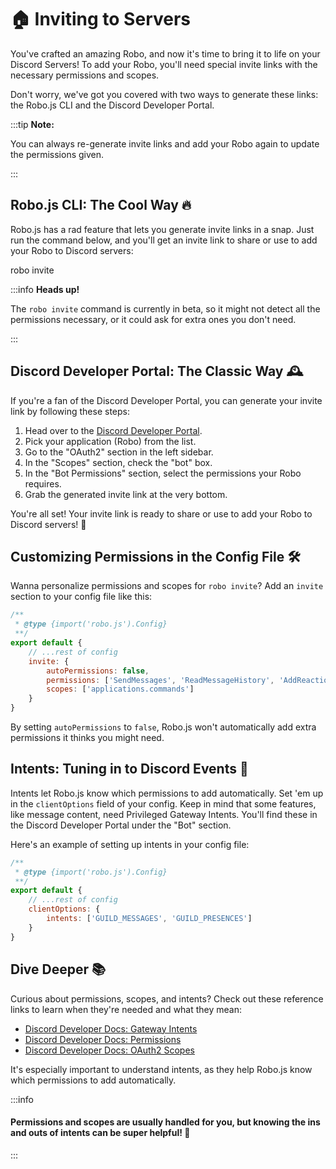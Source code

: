 
# 🏠 Inviting to Servers

You've crafted an amazing Robo, and now it's time to bring it to life on your Discord Servers! To add your Robo, you'll need special invite links with the necessary permissions and scopes.

Don't worry, we've got you covered with two ways to generate these links: the Robo.js CLI and the Discord Developer Portal.

:::tip **Note:**

You can always re-generate invite links and add your Robo again to update the permissions given.

:::

## Robo.js CLI: The Cool Way 🔥

Robo.js has a rad feature that lets you generate invite links in a snap. Just run the command below, and you'll get an invite link to share or use to add your Robo to Discord servers:

<Terminal execute>robo invite</Terminal>

:::info **Heads up!**

The `robo invite` command is currently in beta, so it might not detect all the permissions necessary, or it could ask for extra ones you don't need.

:::

## Discord Developer Portal: The Classic Way 🕰️

If you're a fan of the Discord Developer Portal, you can generate your invite link by following these steps:

1. Head over to the [Discord Developer Portal](https://discord.com/developers/applications).
2. Pick your application (Robo) from the list.
3. Go to the "OAuth2" section in the left sidebar.
4. In the "Scopes" section, check the "bot" box.
5. In the "Bot Permissions" section, select the permissions your Robo requires.
6. Grab the generated invite link at the very bottom.

You're all set! Your invite link is ready to share or use to add your Robo to Discord servers! 🌟

## Customizing Permissions in the Config File 🛠️

Wanna personalize permissions and scopes for `robo invite`? Add an `invite` section to your config file like this:

```javascript showLineNumbers {6-10} title="config/robo.mjs"
/**
 * @type {import('robo.js').Config}
 **/
export default {
	// ...rest of config
	invite: {
		autoPermissions: false,
		permissions: ['SendMessages', 'ReadMessageHistory', 'AddReactions'],
		scopes: ['applications.commands']
	}
}
```

By setting `autoPermissions` to `false`, Robo.js won't automatically add extra permissions it thinks you might need.

## Intents: Tuning in to Discord Events 📡

Intents let Robo.js know which permissions to add automatically. Set 'em up in the `clientOptions` field of your config. Keep in mind that some features, like message content, need Privileged Gateway Intents. You'll find these in the Discord Developer Portal under the "Bot" section.

Here's an example of setting up intents in your config file:

```javascript showLineNumbers title="config/robo.mjs"
/**
 * @type {import('robo.js').Config}
 **/
export default {
	// ...rest of config
	clientOptions: {
		intents: ['GUILD_MESSAGES', 'GUILD_PRESENCES']
	}
}
```

## Dive Deeper 📚

Curious about permissions, scopes, and intents? Check out these reference links to learn when they're needed and what they mean:

- [Discord Developer Docs: Gateway Intents](https://discord.com/developers/docs/topics/gateway#gateway-intents)
- [Discord Developer Docs: Permissions](https://discord.com/developers/docs/topics/permissions)
- [Discord Developer Docs: OAuth2 Scopes](https://discord.com/developers/docs/topics/oauth2#shared-resources-oauth2-scopes)

It's especially important to understand intents, as they help Robo.js know which permissions to add automatically.

:::info

#### Permissions and scopes are usually handled for you, but knowing the ins and outs of intents can be super helpful! 🧠

:::
